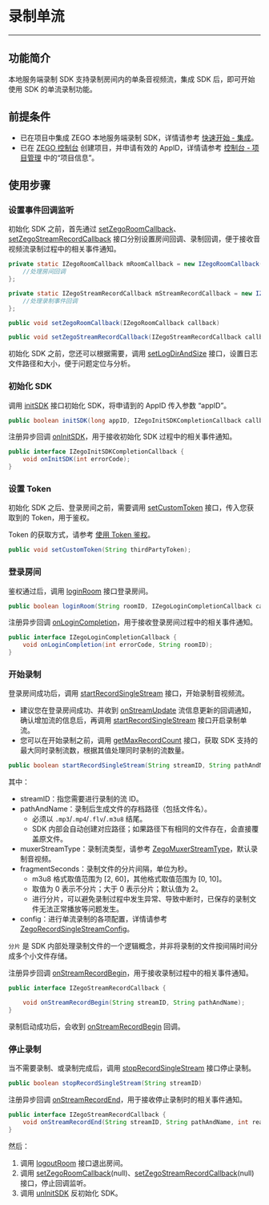 # 录制单流

- - - 

## 功能简介

本地服务端录制 SDK 支持录制房间内的单条音视频流，集成 SDK 后，即可开始使用 SDK 的单流录制功能。

## 前提条件

- 已在项目中集成 ZEGO 本地服务端录制 SDK，详情请参考 [快速开始 - 集成](./SDK%20Integration.mdx)。
- 已在 [ZEGO 控制台](https://console.zego.im) 创建项目，并申请有效的 AppID，详情请参考 [控制台 - 项目管理](https://doc-zh.zego.im/article/12107) 中的“项目信息”。

## 使用步骤

###  设置事件回调监听

初始化 SDK 之前，首先通过 [setZegoRoomCallback](https://doc-zh.zego.im/API/ServerRecord-java/com/zego/zegoliveroom/ZegoLiveRoom.html#setZegoRoomCallback-com.zego.zegoliveroom.callback.IZegoRoomCallback-)、[setZegoStreamRecordCallback](https://doc-zh.zego.im/API/ServerRecord-java/com/zego/zegoliveroom/ZegoLiveRoom.html#setZegoStreamRecordCallback-com.zego.zegoliveroom.callback.IZegoStreamRecordCallback-) 接口分别设置房间回调、录制回调，便于接收音视频流录制过程中的相关事件通知。

```java
private static IZegoRoomCallback mRoomCallback = new IZegoRoomCallback() {
    //处理房间回调
};

private static IZegoStreamRecordCallback mStreamRecordCallback = new IZegoStreamRecordCallback() {
    //处理录制事件回调
};

public void setZegoRoomCallback(IZegoRoomCallback callback)

public void setZegoStreamRecordCallback(IZegoStreamRecordCallback callback)
```
  
初始化 SDK 之前，您还可以根据需要，调用 [setLogDirAndSize](https://doc-zh.zego.im/API/ServerRecord-java/com/zego/zegoliveroom/ZegoLiveRoom.html#setLogDirAndSize-java.lang.String-long-) 接口，设置日志文件路径和大小，便于问题定位与分析。
    
###  初始化 SDK

调用 [initSDK](https://doc-zh.zego.im/API/ServerRecord-java/com/zego/zegoliveroom/ZegoLiveRoom.html#initSDK-long-byte:A-com.zego.zegoliveroom.callback.IZegoInitSDKCompletionCallback-) 接口初始化 SDK，将申请到的 AppID 传入参数 “appID”。

```java
public boolean initSDK(long appID, IZegoInitSDKCompletionCallback callback)
```

注册异步回调 [onInitSDK](https://doc-zh.zego.im/API/ServerRecord-java/com/zego/zegoliveroom/callback/IZegoInitSDKCompletionCallback.html#onInitSDK-int-)，用于接收初始化 SDK 过程中的相关事件通知。

```java
public interface IZegoInitSDKCompletionCallback {
    void onInitSDK(int errorCode);
}
```

###  设置 Token

初始化 SDK 之后、登录房间之前，需要调用 [setCustomToken](https://doc-zh.zego.im/API/ServerRecord-java/com/zego/zegoliveroom/ZegoLiveRoom.html#setCustomToken-java.lang.String-) 接口，传入您获取到的 Token，用于鉴权。

Token 的获取方式，请参考 [使用 Token 鉴权](!User_Access_Control)。

```java
public void setCustomToken(String thirdPartyToken);
```

###  登录房间

鉴权通过后，调用 [loginRoom](https://doc-zh.zego.im/API/ServerRecord-java/com/zego/zegoliveroom/ZegoLiveRoom.html#loginRoom-java.lang.String-com.zego.zegoliveroom.callback.IZegoLoginCompletionCallback-) 接口登录房间。

```java
public boolean loginRoom(String roomID, IZegoLoginCompletionCallback callback)
```

注册异步回调 [onLoginCompletion](https://doc-zh.zego.im/API/ServerRecord-java/com/zego/zegoliveroom/callback/IZegoLoginCompletionCallback.html#onLoginCompletion-int-java.lang.String-)，用于接收登录房间过程中的相关事件通知。

```java
public interface IZegoLoginCompletionCallback {
    void onLoginCompletion(int errorCode, String roomID);
}
```

###  开始录制

登录房间成功后，调用 [startRecordSingleStream](https://doc-zh.zego.im/API/ServerRecord-java/com/zego/zegoliveroom/ZegoLiveRoom.html#startRecordSingleStream-java.lang.String-java.lang.String-int-int-com.zego.zegoliveroom.entity.ZegoRecordSingleStreamConfig-) 接口，开始录制音视频流。

<Note title="说明">

- 建议您在登录房间成功、并收到 [onStreamUpdate](https://doc-zh.zego.im/API/ServerRecord-java/com/zego/zegoliveroom/callback/IZegoRoomCallback.html#onStreamUpdate-int-com.zego.zegoliveroom.entity.ZegoStreamInfo:A-java.lang.String-) 流信息更新的回调通知，确认增加流的信息后，再调用 [startRecordSingleStream](https://doc-zh.zego.im/API/ServerRecord-java/com/zego/zegoliveroom/ZegoLiveRoom.html#startRecordSingleStream-java.lang.String-java.lang.String-int-int-com.zego.zegoliveroom.entity.ZegoRecordSingleStreamConfig-) 接口开启录制单流。
- 您可以在开始录制之前，调用 [getMaxRecordCount](https://doc-zh.zego.im/API/ServerRecord-java/com/zego/zegoliveroom/ZegoLiveRoom.html#getMaxRecordCount--) 接口，获取 SDK 支持的最大同时录制流数，根据其值处理同时录制的流数量。
</Note>

```java
public boolean startRecordSingleStream(String streamID, String pathAndName, int muxerStreamType, int fragmentSeconds, ZegoRecordSingleStreamConfig config)
```

其中：

- streamID：指您需要进行录制的流 ID。
- pathAndName：录制后生成文件的存档路径（包括文件名）。
    - 必须以 `.mp3`/`.mp4`/`.flv`/`.m3u8` 结尾。
    - SDK 内部会自动创建对应路径；如果路径下有相同的文件存在，会直接覆盖原文件。
- muxerStreamType：录制流类型，请参考 [ZegoMuxerStreamType](https://doc-zh.zego.im/API/ServerRecord-java/com/zego/zegoliveroom/constants/ZegoMuxerStreamType.html)，默认录制音视频。
- fragmentSeconds：录制文件的分片间隔，单位为秒。
    - m3u8 格式取值范围为 [2, 60]，其他格式取值范围为 [0, 10]。
    - 取值为 0 表示不分片；大于 0 表示分片；默认值为 2。
    - 进行分片，可以避免录制过程中发生异常、导致中断时，已保存的录制文件无法正常播放等问题发生。
- config：进行单流录制的各项配置，详情请参考 [ZegoRecordSingleStreamConfig](https://doc-preview-zh.zego.im/API/ServerRecord-java/com/zego/zegoliveroom/entity/ZegoRecordSingleStreamConfig.html)。
  
<Warning title="注意">

`分片` 是 SDK 内部处理录制文件的一个逻辑概念，并非将录制的文件按间隔时间分成多个小文件存储。  
</Warning>

注册异步回调 [onStreamRecordBegin](https://doc-zh.zego.im/API/ServerRecord-java/com/zego/zegoliveroom/callback/IZegoStreamRecordCallback.html#onStreamRecordBegin-java.lang.String-java.lang.String-)，用于接收录制过程中的相关事件通知。

```java
public interface IZegoStreamRecordCallback {

    void onStreamRecordBegin(String streamID, String pathAndName);
}
```

录制启动成功后，会收到 [onStreamRecordBegin](https://doc-zh.zego.im/API/ServerRecord-java/com/zego/zegoliveroom/callback/IZegoStreamRecordCallback.html#onStreamRecordBegin-java.lang.String-java.lang.String-) 回调。
          
###  停止录制

当不需要录制、或录制完成后，调用 [stopRecordSingleStream](https://doc-zh.zego.im/API/ServerRecord-java/com/zego/zegoliveroom/ZegoLiveRoom.html#stopRecordSingleStream-java.lang.String-) 接口停止录制。

```java
public boolean stopRecordSingleStream(String streamID)
```

注册异步回调 [onStreamRecordEnd](https://doc-zh.zego.im/API/ServerRecord-java/com/zego/zegoliveroom/callback/IZegoStreamRecordCallback.html#onStreamRecordEnd-java.lang.String-java.lang.String-int-)，用于接收停止录制时的相关事件通知。
 
```java
public interface IZegoStreamRecordCallback {
    void onStreamRecordEnd(String streamID, String pathAndName, int reason);
}
```
 
然后：

1. 调用 [logoutRoom](https://doc-zh.zego.im/API/ServerRecord-java/com/zego/zegoliveroom/ZegoLiveRoom.html#logoutRoom--) 接口退出房间。
2. 调用 [setZegoRoomCallback](https://doc-zh.zego.im/API/ServerRecord-java/com/zego/zegoliveroom/ZegoLiveRoom.html#setZegoRoomCallback-com.zego.zegoliveroom.callback.IZegoRoomCallback-)(null)、[setZegoStreamRecordCallback](https://doc-zh.zego.im/API/ServerRecord-java/com/zego/zegoliveroom/ZegoLiveRoom.html#setZegoStreamRecordCallback-com.zego.zegoliveroom.callback.IZegoStreamRecordCallback-)(null) 接口，停止回调监听。
3. 调用 [unInitSDK](https://doc-zh.zego.im/API/ServerRecord-java/com/zego/zegoliveroom/ZegoLiveRoom.html#unInitSDK--) 反初始化 SDK。
